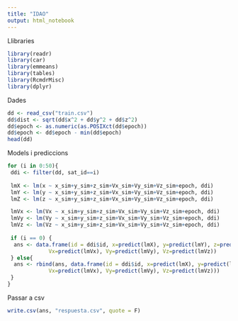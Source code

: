 ```yaml
---
title: "IDAO"
output: html_notebook
---
```


Llibraries
```r
library(readr)
library(car)
library(emmeans)
library(tables)
library(RcmdrMisc)
library(dplyr)
```
Dades
```r
dd <- read_csv("train.csv")
dd$dist <- sqrt(dd$x^2 + dd$y^2 + dd$z^2)
dd$epoch <- as.numeric(as.POSIXct(dd$epoch))
dd$epoch <- dd$epoch - min(dd$epoch)
head(dd)
```
Models i prediccions
```r
for (i in 0:50){
 ddi <- filter(dd, sat_id==i)
  
 lmX <- lm(x ~ x_sim+y_sim+z_sim+Vx_sim+Vy_sim+Vz_sim+epoch, ddi)
 lmY <- lm(y ~ x_sim+y_sim+z_sim+Vx_sim+Vy_sim+Vz_sim+epoch, ddi)
 lmZ <- lm(z ~ x_sim+y_sim+z_sim+Vx_sim+Vy_sim+Vz_sim+epoch, ddi)

 lmVx <- lm(Vx ~ x_sim+y_sim+z_sim+Vx_sim+Vy_sim+Vz_sim+epoch, ddi)
 lmVy <- lm(Vy ~ x_sim+y_sim+z_sim+Vx_sim+Vy_sim+Vz_sim+epoch, ddi)
 lmVz <- lm(Vz ~ x_sim+y_sim+z_sim+Vx_sim+Vy_sim+Vz_sim+epoch, ddi)
  
 if (i == 0) {
  ans <- data.frame(id = ddi$id, x=predict(lmX), y=predict(lmY), z=predict(lmZ), 
             Vx=predict(lmVx), Vy=predict(lmVy), Vz=predict(lmVz))
 } else{
  ans <- rbind(ans, data.frame(id = ddi$id, x=predict(lmX), y=predict(lmY), z=predict(lmZ), 
             Vx=predict(lmVx), Vy=predict(lmVy), Vz=predict(lmVz)))
 }
}
```
Passar a csv
```r
write.csv(ans, "respuesta.csv", quote = F)
```





